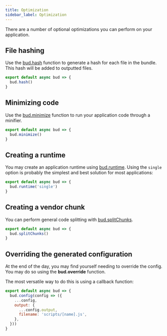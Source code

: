 ```yaml
---
title: Optimization
sidebar_label: Optimization
---
```


There are a number of optional optimizations you can perform on your application.

## File hashing

Use the [bud.hash](/reference/bud.hash) function to generate a hash for each file in the bundle. This hash will be added to outputted files.

```js title=bud.config.js
export default async bud => {
  bud.hash()
}
```

## Minimizing code

Use the [bud.minimize](/reference/bud.minimize) function to run your application code through a minifier.

```js title=bud.config.js
export default async bud => {
  bud.minimize()
}
```

## Creating a runtime

You may create an application runtime using [bud.runtime](/reference/bud.runtime). Using the `single` option is probably
the simplest and best solution for most applications:

```js title=bud.config.js
export default async bud => {
  bud.runtime('single')
}
```

## Creating a vendor chunk

You can perform general code splitting with [bud.splitChunks](/reference/bud.splitChunks).

```js title=bud.config.js
export default async bud => {
  bud.splitChunks()
}
```

## Overriding the generated configuration

At the end of the day, you may find yourself needing to override the config. You may do so using the **bud.override** function.

The most versatile way to do this is using a callback function:

```js title=bud.config.js
export default async bud => {
  bud.config(config => ({
    ...config,
    output: {
      ...config.output,
      filename: 'scripts/[name].js',
    },
  }))
}
```
